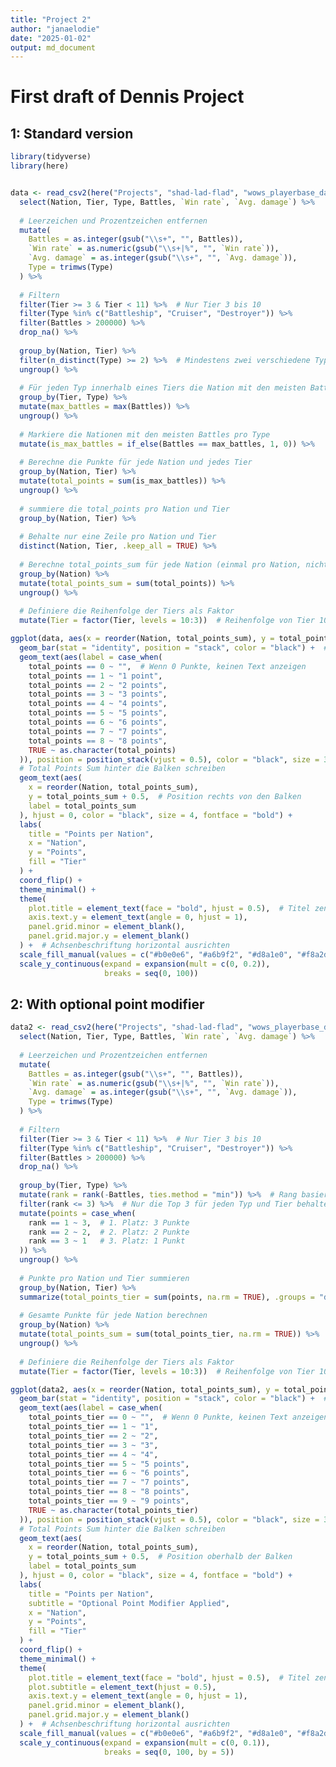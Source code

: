 ```yaml
---
title: "Project 2"
author: "janaelodie"
date: "2025-01-02"
output: md_document
---
```


# First draft of Dennis Project

## 1: Standard version

```r

library(tidyverse)
library(here)


data <- read_csv2(here("Projects", "shad-lad-flad", "wows_playerbase_data.CSV"), na = "-") %>% 
  select(Nation, Tier, Type, Battles, `Win rate`, `Avg. damage`) %>% 
  
  # Leerzeichen und Prozentzeichen entfernen
  mutate(
    Battles = as.integer(gsub("\\s+", "", Battles)),  
    `Win rate` = as.numeric(gsub("\\s+|%", "", `Win rate`)),  
    `Avg. damage` = as.integer(gsub("\\s+", "", `Avg. damage`)),
    Type = trimws(Type)
  ) %>% 
  
  # Filtern
  filter(Tier >= 3 & Tier < 11) %>%  # Nur Tier 3 bis 10
  filter(Type %in% c("Battleship", "Cruiser", "Destroyer")) %>% 
  filter(Battles > 200000) %>% 
  drop_na() %>% 
  
  group_by(Nation, Tier) %>% 
  filter(n_distinct(Type) >= 2) %>%  # Mindestens zwei verschiedene Typen erforderlich
  ungroup() %>% 
  
  # Für jeden Typ innerhalb eines Tiers die Nation mit den meisten Battles ermitteln
  group_by(Tier, Type) %>%
  mutate(max_battles = max(Battles)) %>%
  ungroup() %>%
  
  # Markiere die Nationen mit den meisten Battles pro Type
  mutate(is_max_battles = if_else(Battles == max_battles, 1, 0)) %>%
  
  # Berechne die Punkte für jede Nation und jedes Tier
  group_by(Nation, Tier) %>%
  mutate(total_points = sum(is_max_battles)) %>%
  ungroup() %>%
  
  # summiere die total_points pro Nation und Tier
  group_by(Nation, Tier) %>%
  
  # Behalte nur eine Zeile pro Nation und Tier
  distinct(Nation, Tier, .keep_all = TRUE) %>%
  
  # Berechne total_points_sum für jede Nation (einmal pro Nation, nicht mehrfach)
  group_by(Nation) %>%
  mutate(total_points_sum = sum(total_points)) %>%
  ungroup() %>%
  
  # Definiere die Reihenfolge der Tiers als Faktor 
  mutate(Tier = factor(Tier, levels = 10:3))  # Reihenfolge von Tier 10 bis Tier 3

```

```r

ggplot(data, aes(x = reorder(Nation, total_points_sum), y = total_points, fill = factor(Tier))) +
  geom_bar(stat = "identity", position = "stack", color = "black") +  # Balken mit schwarzem Rand
  geom_text(aes(label = case_when(
    total_points == 0 ~ "",  # Wenn 0 Punkte, keinen Text anzeigen
    total_points == 1 ~ "1 point", 
    total_points == 2 ~ "2 points", 
    total_points == 3 ~ "3 points", 
    total_points == 4 ~ "4 points", 
    total_points == 5 ~ "5 points", 
    total_points == 6 ~ "6 points", 
    total_points == 7 ~ "7 points", 
    total_points == 8 ~ "8 points", 
    TRUE ~ as.character(total_points)
  )), position = position_stack(vjust = 0.5), color = "black", size = 3) +  # Text in Balken
  # Total Points Sum hinter die Balken schreiben
  geom_text(aes(
    x = reorder(Nation, total_points_sum),
    y = total_points_sum + 0.5,  # Position rechts von den Balken
    label = total_points_sum
  ), hjust = 0, color = "black", size = 4, fontface = "bold") + 
  labs(
    title = "Points per Nation",
    x = "Nation",
    y = "Points",
    fill = "Tier"
  ) +
  coord_flip() + 
  theme_minimal() +
  theme(
    plot.title = element_text(face = "bold", hjust = 0.5),  # Titel zentrieren
    axis.text.y = element_text(angle = 0, hjust = 1), 
    panel.grid.minor = element_blank(),
    panel.grid.major.y = element_blank() 
  ) +  # Achsenbeschriftung horizontal ausrichten
  scale_fill_manual(values = c("#b0e0e6", "#a6b9f2", "#d8a1e0", "#f8a2d2", "#ffb3a6", "#ffcd6b", "#ffe28a", "#fff9b0")) +  # Manuelle Farbskala für Tiers
  scale_y_continuous(expand = expansion(mult = c(0, 0.2)),
                     breaks = seq(0, 100))

```

## 2: With optional point modifier
```r
data2 <- read_csv2(here("Projects", "shad-lad-flad", "wows_playerbase_data.CSV"), na = "-") %>% 
  select(Nation, Tier, Type, Battles, `Win rate`, `Avg. damage`) %>% 
  
  # Leerzeichen und Prozentzeichen entfernen
  mutate(
    Battles = as.integer(gsub("\\s+", "", Battles)),  
    `Win rate` = as.numeric(gsub("\\s+|%", "", `Win rate`)),  
    `Avg. damage` = as.integer(gsub("\\s+", "", `Avg. damage`)),
    Type = trimws(Type)
  ) %>% 
  
  # Filtern
  filter(Tier >= 3 & Tier < 11) %>%  # Nur Tier 3 bis 10
  filter(Type %in% c("Battleship", "Cruiser", "Destroyer")) %>% 
  filter(Battles > 200000) %>% 
  drop_na() %>% 
  
  group_by(Tier, Type) %>% 
  mutate(rank = rank(-Battles, ties.method = "min")) %>%  # Rang basierend auf Battles
  filter(rank <= 3) %>%  # Nur die Top 3 für jeden Typ und Tier behalten
  mutate(points = case_when(
    rank == 1 ~ 3,  # 1. Platz: 3 Punkte
    rank == 2 ~ 2,  # 2. Platz: 2 Punkte
    rank == 3 ~ 1   # 3. Platz: 1 Punkt
  )) %>% 
  ungroup() %>% 
  
  # Punkte pro Nation und Tier summieren
  group_by(Nation, Tier) %>% 
  summarize(total_points_tier = sum(points, na.rm = TRUE), .groups = "drop") %>% 
  
  # Gesamte Punkte für jede Nation berechnen
  group_by(Nation) %>% 
  mutate(total_points_sum = sum(total_points_tier, na.rm = TRUE)) %>% 
  ungroup() %>% 
  
  # Definiere die Reihenfolge der Tiers als Faktor
  mutate(Tier = factor(Tier, levels = 10:3))  # Reihenfolge von Tier 10 bis Tier 3

```

```r
ggplot(data2, aes(x = reorder(Nation, total_points_sum), y = total_points_tier, fill = factor(Tier))) +
  geom_bar(stat = "identity", position = "stack", color = "black") +  # Balken mit schwarzem Rand
  geom_text(aes(label = case_when(
    total_points_tier == 0 ~ "",  # Wenn 0 Punkte, keinen Text anzeigen
    total_points_tier == 1 ~ "1", 
    total_points_tier == 2 ~ "2", 
    total_points_tier == 3 ~ "3", 
    total_points_tier == 4 ~ "4", 
    total_points_tier == 5 ~ "5 points", 
    total_points_tier == 6 ~ "6 points", 
    total_points_tier == 7 ~ "7 points", 
    total_points_tier == 8 ~ "8 points", 
    total_points_tier == 9 ~ "9 points", 
    TRUE ~ as.character(total_points_tier)
  )), position = position_stack(vjust = 0.5), color = "black", size = 3) +  # Text in Balken
  # Total Points Sum hinter die Balken schreiben
  geom_text(aes(
    x = reorder(Nation, total_points_sum),
    y = total_points_sum + 0.5,  # Position oberhalb der Balken
    label = total_points_sum
  ), hjust = 0, color = "black", size = 4, fontface = "bold") + 
  labs(
    title = "Points per Nation",
    subtitle = "Optional Point Modifier Applied",
    x = "Nation",
    y = "Points",
    fill = "Tier"
  ) +
  coord_flip() + 
  theme_minimal() +
  theme(
    plot.title = element_text(face = "bold", hjust = 0.5),  # Titel zentrieren
    plot.subtitle = element_text(hjust = 0.5), 
    axis.text.y = element_text(angle = 0, hjust = 1), 
    panel.grid.minor = element_blank(),
    panel.grid.major.y = element_blank() 
  ) +  # Achsenbeschriftung horizontal ausrichten
  scale_fill_manual(values = c("#b0e0e6", "#a6b9f2", "#d8a1e0", "#f8a2d2", "#ffb3a6", "#ffcd6b", "#ffe28a", "#fff9b0")) +  # Manuelle Farbskala für Tiers
  scale_y_continuous(expand = expansion(mult = c(0, 0.1)),
                     breaks = seq(0, 100, by = 5))


```

